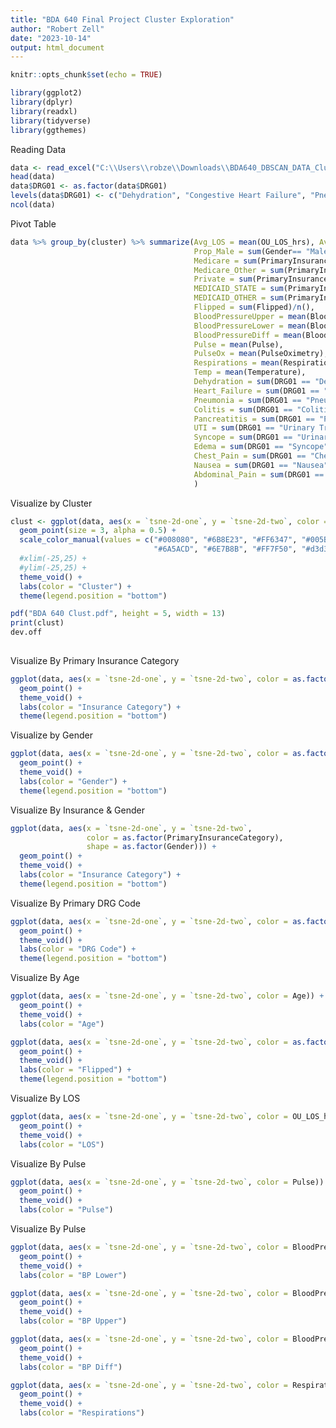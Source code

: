---
title: "BDA 640 Final Project Cluster Exploration"
author: "Robert Zell"
date: "2023-10-14"
output: html_document
---

```{r setup, include=FALSE}
knitr::opts_chunk$set(echo = TRUE)
```


```{r}
library(ggplot2)
library(dplyr)
library(readxl)
library(tidyverse)
library(ggthemes)
```

Reading Data
```{r}
data <- read_excel("C:\\Users\\robze\\Downloads\\BDA640_DBSCAN_DATA_Clusters.xlsx")
head(data)
data$DRG01 <- as.factor(data$DRG01)
levels(data$DRG01) <- c("Dehydration", "Congestive Heart Failure", "Pneumonia", "Colitis", "Pancreatitis", "GI Bleeding", "Urinary Tract Infection", "Syncope", "Edema", "Chest Pain", "Nausea", "Abdominal Pain")
ncol(data)
```


Pivot Table
```{r}
data %>% group_by(cluster) %>% summarize(Avg_LOS = mean(OU_LOS_hrs), Avg_Age = mean(Age), 
                                         Prop_Male = sum(Gender== "Male")/n(), 
                                         Medicare = sum(PrimaryInsuranceCategory == "MEDICARE")/n(), 
                                         Medicare_Other = sum(PrimaryInsuranceCategory == "MEDICARE OTHER")/n(), 
                                         Private = sum(PrimaryInsuranceCategory == "Private")/n(), 
                                         MEDICAID_STATE = sum(PrimaryInsuranceCategory == "MEDICAID STATE")/n(), 
                                         MEDICAID_OTHER = sum(PrimaryInsuranceCategory == "MEDICAID OTHER")/n(), 
                                         Flipped = sum(Flipped)/n(),
                                         BloodPressureUpper = mean(BloodPressureUpper),
                                         BloodPressureLower = mean(BloodPressureLower),
                                         BloodPressureDiff = mean(BloodPressureDiff),
                                         Pulse = mean(Pulse),
                                         PulseOx = mean(PulseOximetry),
                                         Respirations = mean(Respirations),
                                         Temp = mean(Temperature),
                                         Dehydration = sum(DRG01 == "Dehydration")/n(),
                                         Heart_Failure = sum(DRG01 == "Congestive Heart Failure")/n(),
                                         Pneumonia = sum(DRG01 == "Pneumonia")/n(),
                                         Colitis = sum(DRG01 == "Colitis")/n(),
                                         Pancreatitis = sum(DRG01 == "Pancreatitis")/n(),
                                         UTI = sum(DRG01 == "Urinary Tract Infection")/n(),
                                         Syncope = sum(DRG01 == "Urinary Tract Infection")/n(),
                                         Edema = sum(DRG01 == "Syncope")/n(),
                                         Chest_Pain = sum(DRG01 == "Chest Pain")/n(),
                                         Nausea = sum(DRG01 == "Nausea")/n(),
                                         Abdominal_Pain = sum(DRG01 == "Abdominal Pain")/n()
                                         )
```




Visualize by Cluster
```{r}

clust <- ggplot(data, aes(x = `tsne-2d-one`, y = `tsne-2d-two`, color = as.factor(cluster))) + 
  geom_point(size = 3, alpha = 0.5) +
  scale_color_manual(values = c("#008080", "#6B8E23", "#FF6347", "#005BAD", "#003366", "#0099CC", 
                                "#6A5ACD", "#6E7B8B", "#FF7F50", "#d3d3d3")) +
  #xlim(-25,25) +
  #ylim(-25,25) + 
  theme_void() +
  labs(color = "Cluster") +
  theme(legend.position = "bottom")

pdf("BDA 640 Clust.pdf", height = 5, width = 13)
print(clust)
dev.off
  
```

Visualize By Primary Insurance Category
```{r}
ggplot(data, aes(x = `tsne-2d-one`, y = `tsne-2d-two`, color = as.factor(PrimaryInsuranceCategory))) + 
  geom_point() +
  theme_void() +
  labs(color = "Insurance Category") +
  theme(legend.position = "bottom")
```

Visualize by Gender
```{r}
ggplot(data, aes(x = `tsne-2d-one`, y = `tsne-2d-two`, color = as.factor(Gender))) + 
  geom_point() +
  theme_void() +
  labs(color = "Gender") +
  theme(legend.position = "bottom")
```

Visualize By Insurance & Gender
```{r}
ggplot(data, aes(x = `tsne-2d-one`, y = `tsne-2d-two`, 
                 color = as.factor(PrimaryInsuranceCategory), 
                 shape = as.factor(Gender))) + 
  geom_point() +
  theme_void() +
  labs(color = "Insurance Category") +
  theme(legend.position = "bottom")
```





Visualize By Primary DRG Code
```{r}
ggplot(data, aes(x = `tsne-2d-one`, y = `tsne-2d-two`, color = as.factor(DRG01))) + 
  geom_point() +
  theme_void() +
  labs(color = "DRG Code") +
  theme(legend.position = "bottom")
```

Visualize By Age
```{r}
ggplot(data, aes(x = `tsne-2d-one`, y = `tsne-2d-two`, color = Age)) + 
  geom_point() +
  theme_void() +
  labs(color = "Age")
```

```{r}
ggplot(data, aes(x = `tsne-2d-one`, y = `tsne-2d-two`, color = as.factor(Flipped))) + 
  geom_point() +
  theme_void() +
  labs(color = "Flipped") +
  theme(legend.position = "bottom")
```

Visualize By LOS
```{r}
ggplot(data, aes(x = `tsne-2d-one`, y = `tsne-2d-two`, color = OU_LOS_hrs)) + 
  geom_point() +
  theme_void() +
  labs(color = "LOS")
```

Visualize By Pulse
```{r}
ggplot(data, aes(x = `tsne-2d-one`, y = `tsne-2d-two`, color = Pulse)) + 
  geom_point() +
  theme_void() +
  labs(color = "Pulse")
```





Visualize By Pulse
```{r}
ggplot(data, aes(x = `tsne-2d-one`, y = `tsne-2d-two`, color = BloodPressureLower)) + 
  geom_point() +
  theme_void() +
  labs(color = "BP Lower")
```

```{r}
ggplot(data, aes(x = `tsne-2d-one`, y = `tsne-2d-two`, color = BloodPressureUpper)) + 
  geom_point() +
  theme_void() +
  labs(color = "BP Upper")
```

```{r}
ggplot(data, aes(x = `tsne-2d-one`, y = `tsne-2d-two`, color = BloodPressureDiff)) + 
  geom_point() +
  theme_void() +
  labs(color = "BP Diff")
```

```{r}
ggplot(data, aes(x = `tsne-2d-one`, y = `tsne-2d-two`, color = Respirations)) + 
  geom_point() +
  theme_void() +
  labs(color = "Respirations")
```


